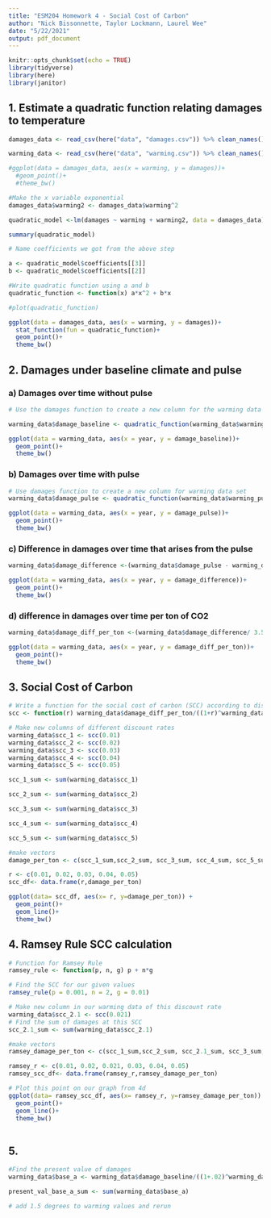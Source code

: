 ```yaml
---
title: "ESM204 Homework 4 - Social Cost of Carbon"
author: "Nick Bissonnette, Taylor Lockmann, Laurel Wee"
date: "5/22/2021"
output: pdf_document
---
```


```r
knitr::opts_chunk$set(echo = TRUE)
library(tidyverse)
library(here)
library(janitor)
```


## 1. Estimate a quadratic function relating damages to temperature

```r
damages_data <- read_csv(here("data", "damages.csv")) %>% clean_names()

warming_data <- read_csv(here("data", "warming.csv")) %>% clean_names()

#ggplot(data = damages_data, aes(x = warming, y = damages))+
  #geom_point()+
  #theme_bw()
```

```r
#Make the x variable exponential 
damages_data$warming2 <- damages_data$warming^2

quadratic_model <-lm(damages ~ warming + warming2, data = damages_data)

summary(quadratic_model)
```

```r
# Name coefficients we got from the above step

a <- quadratic_model$coefficients[[3]]
b <- quadratic_model$coefficients[[2]]

#Write quadratic function using a and b
quadratic_function <- function(x) a*x^2 + b*x

#plot(quadratic_function)

ggplot(data = damages_data, aes(x = warming, y = damages))+
  stat_function(fun = quadratic_function)+
  geom_point()+
  theme_bw()
```

## 2. Damages under baseline climate and pulse

### a) Damages over time without pulse

```r
# Use the damages function to create a new column for the warming data set

warming_data$damage_baseline <- quadratic_function(warming_data$warming_baseline)

ggplot(data = warming_data, aes(x = year, y = damage_baseline))+
  geom_point()+
  theme_bw()
```

### b) Damages over time with pulse
```r
# Use damages function to create a new column for warming data set
warming_data$damage_pulse <- quadratic_function(warming_data$warming_pulse)

ggplot(data = warming_data, aes(x = year, y = damage_pulse))+
  geom_point()+
  theme_bw()
```

### c) Difference in damages over time that arises from the pulse
```r
warming_data$damage_difference <-(warming_data$damage_pulse - warming_data$damage_baseline) 

ggplot(data = warming_data, aes(x = year, y = damage_difference))+
  geom_point()+
  theme_bw()
```

### d) difference in damages over time per ton of CO2

```r
warming_data$damage_diff_per_ton <-(warming_data$damage_difference/ 3.5e+10) 

ggplot(data = warming_data, aes(x = year, y = damage_diff_per_ton))+
  geom_point()+
  theme_bw()
```

## 3. Social Cost of Carbon 

```r
# Write a function for the social cost of carbon (SCC) according to discount rate
scc <- function(r) warming_data$damage_diff_per_ton/((1+r)^warming_data$x1)

# Make new columns of different discount rates
warming_data$scc_1 <- scc(0.01)
warming_data$scc_2 <- scc(0.02)
warming_data$scc_3 <- scc(0.03)
warming_data$scc_4 <- scc(0.04)
warming_data$scc_5 <- scc(0.05)
```

```r
scc_1_sum <- sum(warming_data$scc_1)

scc_2_sum <- sum(warming_data$scc_2)

scc_3_sum <- sum(warming_data$scc_3)

scc_4_sum <- sum(warming_data$scc_4)

scc_5_sum <- sum(warming_data$scc_5)

#make vectors
damage_per_ton <- c(scc_1_sum,scc_2_sum, scc_3_sum, scc_4_sum, scc_5_sum )

r <- c(0.01, 0.02, 0.03, 0.04, 0.05)
scc_df<- data.frame(r,damage_per_ton)

ggplot(data= scc_df, aes(x= r, y=damage_per_ton)) +
  geom_point()+
  geom_line()+
  theme_bw()

```


## 4. Ramsey Rule SCC calculation

```r
# Function for Ramsey Rule
ramsey_rule <- function(p, n, g) p + n*g

# Find the SCC for our given values
ramsey_rule(p = 0.001, n = 2, g = 0.01)
```
```r
# Make new column in our warming data of this discount rate
warming_data$scc_2.1 <- scc(0.021)
# Find the sum of damages at this SCC
scc_2.1_sum <- sum(warming_data$scc_2.1)

#make vectors
ramsey_damage_per_ton <- c(scc_1_sum,scc_2_sum, scc_2.1_sum, scc_3_sum, scc_4_sum, scc_5_sum )

ramsey_r <- c(0.01, 0.02, 0.021, 0.03, 0.04, 0.05)
ramsey_scc_df<- data.frame(ramsey_r,ramsey_damage_per_ton)

# Plot this point on our graph from 4d
ggplot(data= ramsey_scc_df, aes(x= ramsey_r, y=ramsey_damage_per_ton)) +
  geom_point()+
  geom_line()+
  theme_bw()
  
```




## 5. 
```r
#Find the present value of damages 
warming_data$base_a <- warming_data$damage_baseline/((1+.02)^warming_data$x1)

present_val_base_a_sum <- sum(warming_data$base_a)

# add 1.5 degrees to warming values and rerun 
```

